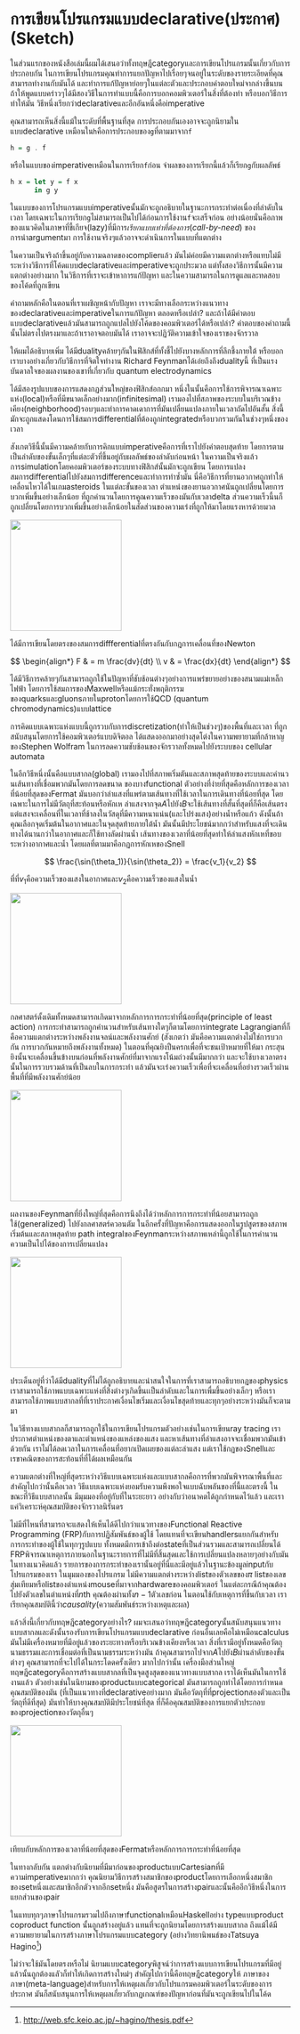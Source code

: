 # การเขียนโปรแกรมแบบdeclarative(ประกาศ) (Sketch)

ในส่วนแรกของหนังสือเล่มนี้ผมได้เสนอว่าทั้งทฤษฎีcategoryและการเขียนโปรแกรมนั้นเกี่ยวกับการประกอบกัน
ในการเขียนโปรแกรมคุณทำการแยกปัญหาไปเรื่อยๆจนอยู่ในระดับของรายระเอียดที่คุณสามารถทำงานกับมันได้ 
และทำการแก้ปัญหาย่อยๆในแต่ละตัวและประกอบคำตอบใหม่จากล่างขึ้นบน 
ถ้าให้พูดแบบคร่าวๆได้มีสองวิธีในการทำแบบนี้คือการบอกคอมพิวเตอร์ในสิ่งที่ต้องทำ
หรือบอกวิธีการทำให้มัน วิธีหนึ่งเรียกว่าdeclarativeและอีกอันหนึ่งคือimperative

คุณสามารถเห็นสิ่งนี้แม้ในระดับที่พื้นฐานที่สุด การประกอบกันเองอาจจะถูกนิยามในแบบdeclarative 
เหมือนใน`h`คือการประกอบของ`g`ที่ตามมาจาก`f`

```Haskell
h = g . f
```

หรือในแบบของimperativeเหมือนในการเรียก`f`ก่อน จำผลของการเรียกนี้แล้วก็เรียก`g`กับผลลัพธ์

```Haskell
h x = let y = f x
      in g y
```

ในแบบของการโปรแกรมแบบimperativeนั้นมักจะถูกอธิบายในฐานะการกระทำต่อเนื่องที่ลำดับในเวลา 
โดยเฉพาะในการเรียก`g`ไม่สามารถเป็นไปได้ก่อนการใช้งาน`f`จะเสร็จก่อน 
อย่างน้อยนั่นคือภาพของแนวคิดในภาษาที่ขี้เกียจ(lazy)ที่มีการ*เรียกแบบเท่าที่ต้องการ*(*call-by-need*)
ของการนำargumentมา การใช้งานจริงๆแล้วอาจจะดำเนินการในแบบที่แตกต่าง

ในความเป็นจริงถ้าขึ้นอยู่กับความฉลาดของcomplierแล้ว 
มันไม่ค่อยมีความแตกต่างหรือแทบไม่มีระหว่างวิธีการที่โค้ดแบบdeclarativeและimperativeจะถูกประมวล 
แต่ทั้งสองวิธีการนั้นมีความแตกต่างอย่างมาก ในวิธีการที่เราจะเข้าหาการแก้ปัญหา
และในความสามารถในการดูแลและทดสอบของโค้ดที่ถูกเขียน

คำถามหลักคือในตอนที่เราเผชิญหน้ากับปัญหา เราจะมีทางเลือกระหว่างแนวทางของdeclarativeและimperativeในการแก้ปัญหา ตลอดหรือเปล่า? และถ้าได้มีคำตอบแบบdeclarativeแล้วมันสามารถถูกแปลไปยังโค้ดของคอมพิวเตอร์ได้หรือเปล่า? 
คำตอบของคำถามนี้นั้นไม่ตรงไปตรงมาและถ้าเราอาจตอบมันได้ เราอาจจะปฏิวัติความเข้าใจของเราของจักรวาล

ให้ผมได้อธิบายเพิ่ม ได้มีdualityคล้ายๆกันในฟิสิกส์ที่ทั้งชี้ไปยังบางหลักการที่ลึกชึ้งภายใต้ 
หรือบอกเราบางอย่างเกี่ยวกับวิธีการที่จิตใจทำงาน 
Richard Feynmanได้เอ่ยถึงถึงdualityนี้
ที่เป็นแรงบันดาลใจของผลงานของเขาที่เกี่ยวกับ quantum electrodynamics

ได้มีสองรูปแบบของการแสดงกฏส่วนใหญ่ของฟิสิกส์อกกมา หนึ่งในนั้นคือการใช้การพิจารณาเฉพาะแห่ง(local)หรือที่มีขนาดเล็กอย่างมาก(infinitesimal) 
เรามองไปที่สภาพของระบบในบริเวณข้างเคียง(neighborhood)รอบๆและทำการคาดเดาการที่มันเปลี่ยนแปลงภายในเวลาถัดไปอันสั้น
สิ่งนี้มักจะถูกแสดงโดนการใช้สมการdifferentialที่ต้องถูกintegratedหรือบวกรวมกันในช่วงๆหนึ่งของเวลา

สังเกตวิธีนี้นั้นมีความคล้ายกับการคิกแบบimperativeคือการที่เราไปยังคำตอบสุดท้าย
โดยการตามเป็นลำดับของขั้นเล็กๆที่แต่ละตัวที่ขึ้นอยู่กับผลลัพธ์ของลำดับก่อนหน้า
ในความเป็นจริงแล้วการsimulationโดยคอมพิวเตอร์ของระบบทางฟิสิกส์นั้นมักจะถูกเขียน
โดยการแปลงสมการdifferentialไปยังสมการdifferenceและทำการทำซ้ำมัน 
นี่คือวิธีการที่ยานอวกาศถูกทำให้เคลื่อนไหวได้ในเกมasteroids ในแต่ละขั้นของเวลา 
ตำแหน่งของยานอวกาศนันถูกเปลี่ยนโดยการบวกเพิ่มขึ้นอย่างเล็กน้อย ที่ถูกคำนวนโดยการคูณความเร็วของมันกับเวลาdelta ส่วนความเร็วนี้นก็ถูกเปลี่ยนโดยการบวกเพิ่มขึ้นอย่างเล็กน้อยในสัดส่วนของความเร่งที่ถูกให้มาโดยแรงหารด้วยมวล

![](images/asteroids.png){fig-align="center" height=200}

ได้มีการเขียนโดยตรงของสมการdiffferentialที่ตรงกันกับกฎการเคลื่อนที่ของNewton

$$
\begin{align*}
  F & = m \frac{dv}{dt} \\
  v & = \frac{dx}{dt}
\end{align*}
$$

ได้มีวิธีการคล้ายๆกันสามารถถูกใช้ในปัญหาที่ชับช้อนต่างๆอย่างการแพร่ขยายอย่างของสนามแม่เหล็กไฟฟ้า
โดยการใช้สมการของMaxwellหรือแม้กระทั่งพฤติกรรมของquarksและgluonsภายในprotonโดยการใช้QCD
(quantum chromodynamics)แบบlattice 

การคิดแบบเฉพาะแห่งแบบนี้ถูกรวบกับการdiscretization(ทำให้เป็นช่วงๆ)ของพื้นที่และเวลา
ที่ถูกสนับสนุนโดยการใช้คอมพิวเตอร์แบบดิจิตอล
ได้แสดงออกมาอย่างสุดโต่งในความพยายามที่กล้าหาญของStephen Wolfram
ในการลดความชับช้อนของจักรวาลทั้งหมดไปยังระบบของ cellular automata

ในอีกวิธีหนึ่งนั้นคือแบบสากล(global) เรามองไปที่สภาพเริ่มตันและสภาพสุดท้ายของระบบและคำนวนเส้นทางที่เชื่อมพวกมันโดยการลดขนาด
ของบางfunctional ตัวอย่างที่ง่ายที่สุดคือหลักการของเวลาที่น้อยที่สุดของFermat 
มันบอกว่าลำแสงที่แพร่ตามเส้นทางที่ใช้เวลาในการเดินทางที่น้อยที่สุด 
โดยเฉพาะในการไม่มีวัตถุที่สะท้อนหรือหักเห ลำแสงจากจุด$A$ไปยัง$B$จะใช้เส้นทางที่สั้นที่สุดที่ก็คือเส้นตรง 
แต่แสงจะเคลื่อนที่ในเวลาที่ช้าลงในวัสดุที่มีความหนาแน่น(และโปร่งแสง)อย่างน้ำหรือแก้ว
ดังนั้นถ้าคุณเลือกจุดเริ่มต้นในอากาศและในจุดสุดท้ายภายใต้น้ำ 
มันนั้นมีประโยชน์มากกว่าสำหรับแสงที่จะเดินทางได้นานกว่าในอากาศและก็ใช้ทางลัดผ่านน้ำ 
เส้นทางของเวลาที่น้อยที่สุดทำให้ลำแสงหักเหที่ขอบระหว่างอากาศและน้ำ โดยผลที่ตามมาคือกฏการหักเหของSnell

$$
\frac{\sin(\theta_1)}{\sin(\theta_2)} = \frac{v_1}{v_2}
$$

ที่ที่$v_1$คือความเร็วของแสงในอากาศและ$v_2$คือความเร็วของแสงในน้ำ

![](images/snell.jpg){fig-align="center" height=200}

กลศาสตร์ดั้งเดิมทั้งหมดสามารถเกิดมาจากหลักการการกระทำที่น้อยที่สุด(principle of least action) 
การกระทำสามารถถูกคำนวนสำหรับเส้นทางใดๆก็ตามโดยการintegrate Lagrangianที่ก็คือความแตกต่างระหว่างพลังงานจลน์และพลังงานศักย์ 
(สังเกตว่า มันคือความแตกต่างไม่ใช่การบวกกัน การบวกกันหมายถึงพลังงานทั้งหมด) ในตอนที่คุณยิงปืนครกเพื่อที่จะชนเป้าหมายที่ให้มา 
กระสุนยิงนั้นจะเคลื่อนขึ้นข้างบนก่อนที่พลังงานศักย์ที่มาจากแรงโน้มถ่วงนั้นมีมากกว่า และจะใช้บางเวลาตรงนั้นในการรวบรวมด้านที่เป็นลบในการกระทำ 
แล้วมันจะเร่งความเร็วเพื่อที่จะเคลื่อนที่อย่างรวดเร็วผ่านพื้นที่ที่มีพลังงานศักย์น้อย

![](images/mortar.jpg){fig-align="center" height=200}

ผลงานของFeynmanที่ยิ่งใหญ่ที่สุดคือการนึงถึงได้ว่าหลักการการกระทำที่น้อยสามารถถูกใช้(generalized)
ไปยังกลศาสตร์ควอนตัม ในอีกครั้งที่ปัญหาคือการแสดงออกในรูปสูตรของสภาพเริ่มต้นและสภาพสุดท้าย 
path integralของFeynmanระหว่างสภาพเหล่านี้ถูกใช้ในการคำนวนความเป็นไปได้ของการเปลี่ยนแปลง

![](images/feynman.jpg){fig-align="center" height=200}

ประเด็นอยู่ที่ว่าได้มีdualityที่ไม่ได้ถูกอธิบายและน่าสนใจในการที่เราสามารถอธิบายกฏของphysics 
เราสามารถใช้ภาพแบบเฉพาะแห่งที่สิ่งต่างๆเกิดขึ้นเเป็นลำดับและในการเพื่มขึ้นอย่างเล็กๆ 
หรือเราสามารถใช้ภาพแบบสากลที่ที่เราประกาศเงื่อนไขเริ่มและเงื่อนไขสุดท้ายและทุกๆอย่างระหว่างมันก็จะตามมา

ในวิธีทางแบบสากลก็สามารถถูกใช้ในการเขียนโปรแกรมตัวอย่างเช่นในการเขียนray tracing 
เราประกาศตำแหน่งของตาและตำแหน่งของแหล่งของแสง 
และหาเส้นทางที่ลำแสงอาจจะเชื่อมพวกมันเข้าด้วยกัน 
เราไม่ได้ลดเวลาในการเคลื่อนที่อยากเปิดเผยของแต่ละลำแสง 
แต่เราใช้กฏของSnellและเรขาคณิตของการสะท้อนที่ที่ได้ผลเหมือนกัน

ความแตกต่างที่ใหญ่ที่สุดระหว่างวิธีแบบเฉพาะแห่งและแบบสากลคือการที่พวกมันพิจารณาพื้นที่และสำคัญไปกว่านั้นคือเวลา 
วิธีแบบเฉพาะแห่งยอมรับความพึงพอใจแบบฉับพลันของที่นี้และตรงนี้
ในขณะที่วิธีแบบสากลนั้น มีมุมมองที่อยู่กับที่ในระยะยาว อย่างกับว่าอนาคตได้ถูกกำหนดไว้แล้ว
และเราแค่วิเคราะห์คุณสมบัติของจักรวาลนิรันดร

ไม่มีที่ไหนที่สามารถจะแสดงให้เห็นได้ดีไปกว่าแนวทางของFunctional Reactive Programming (FRP)กับการปฏิสัมพันธ์ของผู้ใช้ 
โดยแทนที่จะเขียนhandlersแยกกันสำหรับการกระทำของผู้ใช้ในทุกๆรูปแบบ ทั้งหมดมีการเข้าถึงต่อstateที่เป็นส่วนรวมและสามารถเปลี่ยนได้ 
FRPพิจารณาเหตุการภายนอกในฐานะรายการที่ไม่มีที่สิ้นสุดและใช้การเปลี่ยนแปลงหลายๆอย่างกับมัน 
ในทางแนวคิดแล้ว รายการของการกระทำของเรานั้นอยู่ที่นี่และมีอยู่แล้วในฐานะข้องมูลinputกับโปรแกรมของเรา 
ในมุมมองของโปรแกรม ไม่มีความแตกต่างระหว่างlistของตัวเลขของ$\pi$ 
listของเลขสุ่มเทียมหรือlistของตำแหน่งmouseที่มาจากhardwareของคอมพิวเตอร์ 
ในแต่ละกรณีถ้าคุณต้องไปยังตัวเลขในตำแหน่งที่$n$th 
คุณต้องผ่านทั้ง$n-1$ตัวเลขก่อน ในตอนใช้กับเหตุการที่ขึ้นกับเวลา 
เราเรียกคุณสมบัตินี้ว่า*causality*(ความสัมพันธ์ระหว่างเหตุและผล) 

แล้วสิ่งนี้เกี่ยวกับทฤษฎีcategoryอย่างไร? ผมจะเสนอว่าทฤษฎีcategoryนั้นสนับสนุนแนวทางแบบสากลและดังนั้นรองรับการเขียนโปรแกรมแบบdeclarative 
ก่อนอื่นเลยคือไม่เหมือนcalculus มันไม่มีเครื่องหมายที่มีอยู่แล้วของระยะทางหรือบริเวณข้างเคียงหรือเวลา 
สิ่งที่เรามีอยู่ทั้งหมดคือวัตถุนามธรรมและการเชื่อมต่อที่เป็นนามธรรมระหว่างมัน ถ้าคุณสามารถไปจาก$A$ไปยัง$B$ผ่านลำดับของขั้นต่างๆ 
คุณสามารถที่จะไปได้ในกระโดดครั้งเดียว มากไปกว่านั้น เครื่องมือส่วนใหญ่ทฤษฎีcategoryคือการสร้างแบบสากลที่เป็นจุดสูงสุดของแนวทางแบบสากล 
เราได้เห็นมันในการใช้งานแล้ว ตัวอย่างเช่นในนิยามของproductแบบcategorical มันสามารถถูกทำได้โดยการกำหนดคุณสมบัติของมัน 
(ที่เป็นแนวทางที่declarativeอย่างมาก มันคือวัตถุที่ที่projectionสองตัวและเป็นวัตถุที่ดีที่สุด) 
มันทำให้บางคุณสมบัติมีประโยชน์ที่สุด ที่ก็คือคุณสมบัติของการแยกตัวประกอบของprojectionของวัตถุอื่นๆ

![](images/productranking.jpg){fig-align="center" height=200}

เทียบกับหลักการของเวลาที่น้อยที่สุดของFermatหรือหลักการการกระทำที่น้อยที่สุด

ในทางกลับกัน แตกต่างกับนิยามที่มีมาก่อนของproductแบบCartesianที่มีความimperativeมากกว่า 
คุณนิยามวิธีการสร้างสมาชิกของproductโดยการเลือกหนึ่งสมาชิกของsetหนึ่งและสมาชิกอีกตัวจากอีกsetหนึ่ง 
มันคือสูตรในการสร้างpairและนั้นคืออีกวิธีหนึ่งในการแยกส่วนของpair

ในแทบทุกๆภาษาโปรแกรมรวมไปถึงภาษาfunctionalเหมือนHaskellอย่าง typeแบบproduct coproduct function นั้นถูกสร้างอยู่แล้ว
แทนที่จะถูกนิยามโดยการสร้างแบบสากล ถึงแม้ได้มีความพยายามในการสร้างภาษาโปรแกรมแบบcategory 
(อย่างวิทยานิพนธ์ของTatsuya Hagino[^1])

ไม่ว่าจะใช้มันโดยตรงหรือไม่ นิยามแบบcategoryพิสูจน์ว่าการสร้างแบบการเขียนโปรแกรมที่มีอยู่แล้วนั้นถูกต้องแลัวก็ทำให้เกิดการสร้างใหม่ๆ 
สำคัญไปกว่านี้คือทฤษฎีcategoryให้ ภาษาของภาษา(meta-language)สำหรับการให้เหตุผลเกี่ยวกับโปรแกรมคอมพิวเตอร์ในระดับของการประกาศ 
มันก็สนับสนุนการให้เหตุผลเกี่ยวกับกฏเกณฑ์ของปัญหาก่อนที่มันจะถูกเขียนไปในโค้ด


[^1]: [http://web.sfc.keio.ac.jp/~hagino/thesis.pdf](http://web.sfc.keio.ac.jp/~hagino/thesis.pdf)



